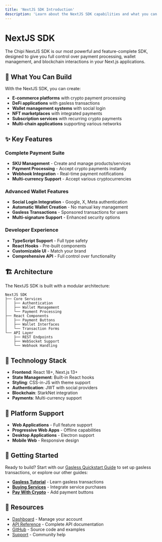 ```yaml
---
title: 'NextJS SDK Introduction'
description: 'Learn about the NextJS SDK capabilities and what you can build with it'
---
```


# NextJS SDK

The Chipi NextJS SDK is our most powerful and feature-complete SDK, designed to give you full control over payment processing, wallet management, and blockchain interactions in your Next.js applications.

## 🚀 What You Can Build

With the NextJS SDK, you can create:

- **E-commerce platforms** with crypto payment processing
- **DeFi applications** with gasless transactions
- **Wallet management systems** with social login
- **NFT marketplaces** with integrated payments
- **Subscription services** with recurring crypto payments
- **Multi-chain applications** supporting various networks

## ✨ Key Features

### Complete Payment Suite
- **SKU Management** - Create and manage products/services
- **Payment Processing** - Accept crypto payments instantly
- **Webhook Integration** - Real-time payment notifications
- **Multi-currency Support** - Accept various cryptocurrencies

### Advanced Wallet Features
- **Social Login Integration** - Google, X, Meta authentication
- **Automatic Wallet Creation** - No manual key management
- **Gasless Transactions** - Sponsored transactions for users
- **Multi-signature Support** - Enhanced security options

### Developer Experience
- **TypeScript Support** - Full type safety
- **React Hooks** - Pre-built components
- **Customizable UI** - Match your brand
- **Comprehensive API** - Full control over functionality

## 🏗️ Architecture

The NextJS SDK is built with a modular architecture:

```
NextJS SDK
├── Core Services
│   ├── Authentication
│   ├── Wallet Management
│   └── Payment Processing
├── React Components
│   ├── Payment Buttons
│   ├── Wallet Interfaces
│   └── Transaction Forms
└── API Layer
    ├── REST Endpoints
    ├── WebSocket Support
    └── Webhook Handling
```

## 🔧 Technology Stack

- **Frontend**: React 18+, Next.js 13+
- **State Management**: Built-in React hooks
- **Styling**: CSS-in-JS with theme support
- **Authentication**: JWT with social providers
- **Blockchain**: StarkNet integration
- **Payments**: Multi-currency support

## 📱 Platform Support

- **Web Applications** - Full feature support
- **Progressive Web Apps** - Offline capabilities
- **Desktop Applications** - Electron support
- **Mobile Web** - Responsive design

## 🚦 Getting Started

Ready to build? Start with our [Gasless Quickstart Guide](/sdk/nextjs/gasless) to set up gasless transactions, or explore our other guides:

- **[Gasless Tutorial](/sdk/nextjs/gasless-tutorial)** - Learn gasless transactions
- **[Buying Services](/sdk/nextjs/buying-services)** - Integrate service purchases
- **[Pay With Crypto](/sdk/nextjs/pay-with-crypto)** - Add payment buttons

## 🔗 Resources

- [Dashboard](https://dashboard.chipipay.com/) - Manage your account
- [API Reference](/sdk/api/quickstart) - Complete API documentation
- [GitHub](https://github.com/chipi-pay) - Source code and examples
- [Support](https://t.me/+e2qjHEOwImkyZDVh) - Community help 